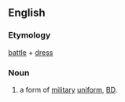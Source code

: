 {{wikipedia}}
==English==
===Etymology===
[[battle]] + [[dress]]

===Noun===
{{en-noun|-}}
# a form of [[military]] [[uniform]], [[BD]].
